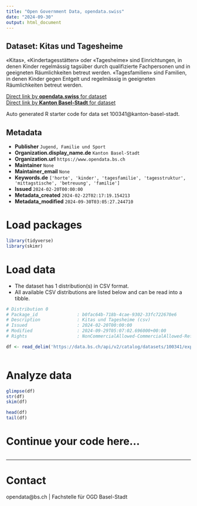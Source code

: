 ```yaml
---
title: "Open Government Data, opendata.swiss"
date: "2024-09-30"
output: html_document
---
```


## Dataset: Kitas und Tagesheime

«Kitas», «Kindertagesstätten» oder «Tagesheime» sind Einrichtungen, in denen Kinder regelmässig tagsüber durch qualifizierte Fachpersonen und in geeigneten Räumlichkeiten betreut werden.
«Tagesfamilien» sind Familien, in denen Kinder gegen Entgelt und regelmässig in geeigneten Räumlichkeiten betreut werden.

[Direct link by **opendata.swiss** for dataset](https://opendata.swiss/de/dataset/kitas-und-tagesheime)<br>
[Direct link by **Kanton Basel-Stadt** for dataset](https://data.bs.ch/explore/dataset/100341/)

Auto generated R starter code for data set 100341@kanton-basel-stadt.

## Metadata

- **Publisher** `Jugend, Familie und Sport`
- **Organization.display_name.de** `Kanton Basel-Stadt`
- **Organization.url** `https://www.opendata.bs.ch`
- **Maintainer** `None`
- **Maintainer_email** `None`
- **Keywords.de** `['horte', 'kinder', 'tagesfamilie', 'tagesstruktur', 'mittagstische', 'betreuung', 'familie']`
- **Issued** `2024-02-20T00:00:00`
- **Metadata_created** `2024-02-22T02:17:19.154213`
- **Metadata_modified** `2024-09-30T03:05:27.244710`


# Load packages

```r

library(tidyverse)
library(skimr)

```

# Load data

-   The dataset has 1 distribution(s) in CSV format.
-   All available CSV distributions are listed below and can be read into a tibble.

```r

# Distribution 0
# Package_id               : b0fac64b-718b-4cae-9302-33fc722670e6
# Description              : Kitas und Tagesheime (csv)
# Issued                   : 2024-02-20T00:00:00
# Modified                 : 2024-09-29T05:07:02.696000+00:00
# Rights                   : NonCommercialAllowed-CommercialAllowed-ReferenceRequired

df <- read_delim('https://data.bs.ch/api/v2/catalog/datasets/100341/exports/csv?use_labels=true')



```

# Analyze data

```r

glimpse(df)
str(df)
skim(df)

head(df)
tail(df)

```

# Continue your code here...

```r

```

------------------------------------------------------------------------

# Contact

opendata@bs.ch | Fachstelle für OGD Basel-Stadt
